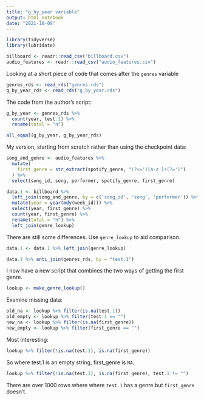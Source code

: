 ```yaml
---
title: "g_by_year variable"
output: html_notebook
date: "2021-10-09"
---
```


```r
library(tidyverse)
library(lubridate)

billboard <- readr::read_csv("billboard.csv")
audio_features <- readr::read_csv("audio_features.csv")
```

Looking at a short piece of code that comes after the `genres` variable
```r
genres_rds <- read_rds("genres.rds")
g_by_year_rds <- read_rds("g_by_year.rds")
```

The code from the author's script:
```r
g_by_year <- genres_rds %>% 
  count(year, test.1) %>% 
  rename(total = "n")

all_equal(g_by_year, g_by_year_rds)
```

My version, starting from scratch rather than using the checkpoint data:
```r
song_and_genre <- audio_features %>%
  mutate(
    first_genre = str_extract(spotify_genre, "(?<=')[a-z ]+(?=')")
  ) %>%
  select(song_id, song, performer, spotify_genre, first_genre)

data.1 <- billboard %>%
  left_join(song_and_genre, by = c('song_id', 'song', 'performer')) %>%
  mutate(year = year(mdy(week_id))) %>%
  select(year, first_genre) %>%
  count(year, first_genre) %>% 
  rename(total = "n") %>% 
  left_join(genre_lookup)
```

There are still some differences. Use `genre_lookup` to aid comparison.

```r
data.1 <- data.1 %>% left_join(genre_lookup)

data.1 %>% anti_join(genres_rds, by = "test.1")
```

I now have a new script that combines the two ways of getting the first genre.
```r
lookup <- make_genre_lookup()
```

Examine missing data:
```r
old_na <- lookup %>% filter(is.na(test.1))
old_empty <- lookup %>% filter(test.1 == "")
new_na <- lookup %>% filter(is.na(first_genre))
new_empty <- lookup %>% filter(first_genre == "")
```

Most interesting:
```r
lookup %>% filter(!is.na(test.1), is.na(first_genre))
```

So where test.1 is an empty string, first_genre is `NA`.

```r
lookup %>% filter(!is.na(test.1), is.na(first_genre), test.1 != "")
```

There are over 1000 rows where where `test.1` has a genre but `first_genre` doesn't. 